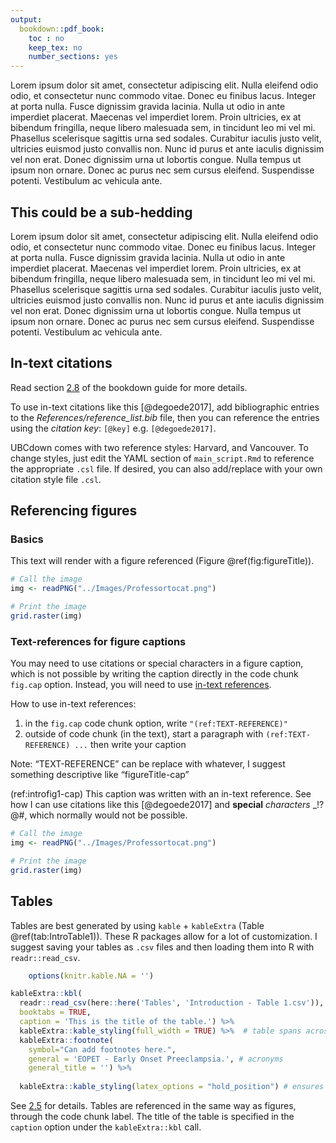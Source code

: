 ```yaml
---
output:
  bookdown::pdf_book:
    toc : no
    keep_tex: no
    number_sections: yes
---
```


<!-- This section is mandatory! -->

Lorem ipsum dolor sit amet, consectetur adipiscing elit. Nulla eleifend odio odio, et consectetur nunc commodo vitae. Donec eu finibus lacus. Integer at porta nulla. Fusce dignissim gravida lacinia. Nulla ut odio in ante imperdiet placerat. Maecenas vel imperdiet lorem. Proin ultricies, ex at bibendum fringilla, neque libero malesuada sem, in tincidunt leo mi vel mi. Phasellus scelerisque sagittis urna sed sodales. Curabitur iaculis justo velit, ultricies euismod justo convallis non. Nunc id purus et ante iaculis dignissim vel non erat. Donec dignissim urna ut lobortis congue. Nulla tempus ut ipsum non ornare. Donec ac purus nec sem cursus eleifend. Suspendisse potenti. Vestibulum ac vehicula ante.

## This could be a sub-hedding

Lorem ipsum dolor sit amet, consectetur adipiscing elit. Nulla eleifend odio odio, et consectetur nunc commodo vitae. Donec eu finibus lacus. Integer at porta nulla. Fusce dignissim gravida lacinia. Nulla ut odio in ante imperdiet placerat. Maecenas vel imperdiet lorem. Proin ultricies, ex at bibendum fringilla, neque libero malesuada sem, in tincidunt leo mi vel mi. Phasellus scelerisque sagittis urna sed sodales. Curabitur iaculis justo velit, ultricies euismod justo convallis non. Nunc id purus et ante iaculis dignissim vel non erat. Donec dignissim urna ut lobortis congue. Nulla tempus ut ipsum non ornare. Donec ac purus nec sem cursus eleifend. Suspendisse potenti. Vestibulum ac vehicula ante.

## In-text citations

Read section [2.8](https://bookdown.org/yihui/bookdown/citations.html) of the bookdown guide for more details.

To use in-text citations like this [@degoede2017], add bibliographic entries to the *References/reference_list.bib* file, then you can reference the entries using the *citation key*: `[@key]` e.g. `[@degoede2017]`.

UBCdown comes with two reference styles: Harvard, and Vancouver. To change styles, just edit the YAML section of `main_script.Rmd` to reference the appropriate `.csl` file. If desired, you can also add/replace with your own citation style file `.csl`.

## Referencing figures

### Basics

This text will render with a figure referenced (Figure \@ref(fig:figureTitle)).

```r

# Call the image
img <- readPNG("../Images/Professortocat.png")

# Print the image
grid.raster(img)
```

### Text-references for figure captions

You may need to use citations or special characters in a figure caption, which is not possible by writing the caption directly in the code chunk `fig.cap` option. Instead, you will need to use [in-text references](https://bookdown.org/yihui/bookdown/markdown-extensions-by-bookdown.html#text-references).

How to use in-text references:

1. in the `fig.cap` code chunk option, write `"(ref:TEXT-REFERENCE)"`
2. outside of code chunk (in the text), start a paragraph with `(ref:TEXT-REFERENCE) ...` then write your caption

Note: "TEXT-REFERENCE" can be replace with whatever, I suggest something descriptive like "figureTitle-cap"

<!-- Example -->

(ref:introfig1-cap) This caption was written with an in-text reference. See how I can use citations like this [@degoede2017] and **special** *characters* _!?@#, which normally would not be possible.

```r

# Call the image
img <- readPNG("../Images/Professortocat.png")

# Print the image
grid.raster(img)
```

## Tables

Tables are best generated by using `kable` + `kableExtra` (Table \@ref(tab:IntroTable1)). These R packages allow for a lot of customization. I suggest saving your tables as `.csv` files and then loading them into R with `readr::read_csv`.

<!-- Example -->

<!-- this code chunk makes NA cells in the appear as blanks -->

```r
    options(knitr.kable.NA = '')
```

\captionsetup{width=6.5in} <!-- makes table caption stays in margins -->

<!-- This code chunk prints the table, many options for customization are available -->

```r
kableExtra::kbl(
  readr::read_csv(here::here('Tables', 'Introduction - Table 1.csv')),
  booktabs = TRUE,
  caption = 'This is the title of the table.') %>%
  kableExtra::kable_styling(full_width = TRUE) %>%  # table spans across left to right margins
  kableExtra::footnote(
    symbol="Can add footnotes here.", 
    general = 'EOPET - Early Onset Preeclampsia.', # acronyms
    general_title = '') %>%
  
  kableExtra::kable_styling(latex_options = "hold_position") # ensures the table isn't "floated" and pins it to the current location
```

See [2.5](https://bookdown.org/yihui/bookdown/tables.html) for details. Tables are referenced in the same way as figures, through the code chunk label. The title of the table is specified in the `caption` option under the `kableExtra::kbl` call.